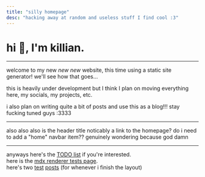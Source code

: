 ```yaml
---
title: "silly homepage"
desc: "hacking away at random and useless stuff I find cool :3"
---
```


# hi :wave:, I'm **killian.**

---

welcome to my new *new* *new* website, this time using a static site generator! we'll see how that goes...

this is heavily under development but I think I plan on moving everything here, my socials, my projects, etc.  

i also plan on writing quite a bit of posts and use this as a blog!!! stay fucking tuned guys :3333

---

also also also is the header title noticably a link to the homepage? do i need to add a "home" navbar item?? genuinely wondering because god damn

---



anyways here's the [TODO list](./TODO.mdx) if you're interested.  
here is the [mdx renderer tests page](./render-tests.mdx).  
here's two [test](/posts/my-first-post.mdx) [posts](/posts/my-second-post.mdx) (for whenever i finish the layout)